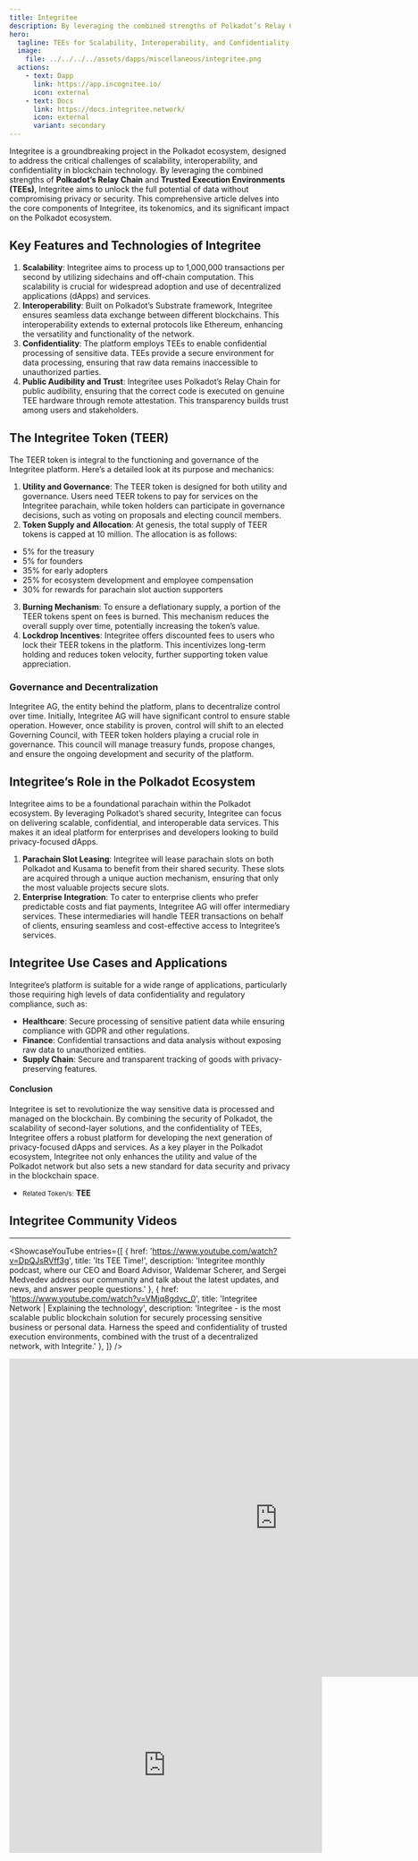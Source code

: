 ```yaml
---
title: Integritee
description: By leveraging the combined strengths of Polkadot’s Relay Chain and Trusted Execution Environments (TEEs), Integritee aims to unlock the full potential of data without compromising privacy or security
hero:
  tagline: TEEs for Scalability, Interoperability, and Confidentiality
  image: 
    file: ../../../../assets/dapps/miscellaneous/integritee.png
  actions:
    - text: Dapp
      link: https://app.incognitee.io/
      icon: external
    - text: Docs
      link: https://docs.integritee.network/
      icon: external
      variant: secondary
---
```



Integritee is a groundbreaking project in the Polkadot ecosystem, designed to address the critical challenges of scalability, interoperability, and confidentiality in blockchain technology. By leveraging the combined strengths of **Polkadot’s Relay Chain** and **Trusted Execution Environments (TEEs)**, Integritee aims to unlock the full potential of data without compromising privacy or security. This comprehensive article delves into the core components of Integritee, its tokenomics, and its significant impact on the Polkadot ecosystem.

## Key Features and Technologies of Integritee
1. **Scalability**: Integritee aims to process up to 1,000,000 transactions per second by utilizing sidechains and off-chain computation. This scalability is crucial for widespread adoption and use of decentralized applications (dApps) and services.
2. **Interoperability**: Built on Polkadot’s Substrate framework, Integritee ensures seamless data exchange between different blockchains. This interoperability extends to external protocols like Ethereum, enhancing the versatility and functionality of the network.
3. **Confidentiality**: The platform employs TEEs to enable confidential processing of sensitive data. TEEs provide a secure environment for data processing, ensuring that raw data remains inaccessible to unauthorized parties.
4. **Public Audibility and Trust**: Integritee uses Polkadot’s Relay Chain for public audibility, ensuring that the correct code is executed on genuine TEE hardware through remote attestation. This transparency builds trust among users and stakeholders.

## The Integritee Token (TEER)
The TEER token is integral to the functioning and governance of the Integritee platform. Here’s a detailed look at its purpose and mechanics:

1. **Utility and Governance**: The TEER token is designed for both utility and governance. Users need TEER tokens to pay for services on the Integritee parachain, while token holders can participate in governance decisions, such as voting on proposals and electing council members.
2. **Token Supply and Allocation**: At genesis, the total supply of TEER tokens is capped at 10 million. The allocation is as follows: 
  - 5% for the treasury
  - 5% for founders
  - 35% for early adopters
  - 25% for ecosystem development and employee compensation
  - 30% for rewards for parachain slot auction supporters
3. **Burning Mechanism**: To ensure a deflationary supply, a portion of the TEER tokens spent on fees is burned. This mechanism reduces the overall supply over time, potentially increasing the token’s value.
4. **Lockdrop Incentives**: Integritee offers discounted fees to users who lock their TEER tokens in the platform. This incentivizes long-term holding and reduces token velocity, further supporting token value appreciation.

### Governance and Decentralization
Integritee AG, the entity behind the platform, plans to decentralize control over time. Initially, Integritee AG will have significant control to ensure stable operation. However, once stability is proven, control will shift to an elected Governing Council, with TEER token holders playing a crucial role in governance. This council will manage treasury funds, propose changes, and ensure the ongoing development and security of the platform.

## Integritee’s Role in the Polkadot Ecosystem
Integritee aims to be a foundational parachain within the Polkadot ecosystem. By leveraging Polkadot’s shared security, Integritee can focus on delivering scalable, confidential, and interoperable data services. This makes it an ideal platform for enterprises and developers looking to build privacy-focused dApps.

1. **Parachain Slot Leasing**: Integritee will lease parachain slots on both Polkadot and Kusama to benefit from their shared security. These slots are acquired through a unique auction mechanism, ensuring that only the most valuable projects secure slots.
2. **Enterprise Integration**: To cater to enterprise clients who prefer predictable costs and fiat payments, Integritee AG will offer intermediary services. These intermediaries will handle TEER transactions on behalf of clients, ensuring seamless and cost-effective access to Integritee’s services.

## Integritee Use Cases and Applications
Integritee’s platform is suitable for a wide range of applications, particularly those requiring high levels of data confidentiality and regulatory compliance, such as:

- **Healthcare**: Secure processing of sensitive patient data while ensuring compliance with GDPR and other regulations.
- **Finance**: Confidential transactions and data analysis without exposing raw data to unauthorized entities.
- **Supply Chain**: Secure and transparent tracking of goods with privacy-preserving features.

#### Conclusion
Integritee is set to revolutionize the way sensitive data is processed and managed on the blockchain. By combining the security of Polkadot, the scalability of second-layer solutions, and the confidentiality of TEEs, Integritee offers a robust platform for developing the next generation of privacy-focused dApps and services. As a key player in the Polkadot ecosystem, Integritee not only enhances the utility and value of the Polkadot network but also sets a new standard for data security and privacy in the blockchain space.

- <small>Related Token/s:</small> **TEE**



## Integritee Community Videos
------------
<ShowcaseYouTube
  entries={[
    {
      href: 'https://www.youtube.com/watch?v=DpQJsRVff3g',
      title: 'Its TEE Time!',
      description: 'Integritee monthly podcast, where our CEO and Board Advisor, Waldemar Scherer, and Sergei Medvedev address our community and talk about the latest updates, and news, and answer people questions.'    },
   {
      href: 'https://www.youtube.com/watch?v=VMjq8gdvc_0',
      title: 'Integritee Network | Explaining the technology',
      description: 'Integritee - is the most scalable public blockchain solution for securely processing sensitive business or personal data. Harness the speed and confidentiality of trusted execution environments, combined with the trust of a decentralized network, with Integrite.'    },
  ]} />



<iframe allowfullscreen="true" frameborder="0" height="569" mozallowfullscreen="true" src="https://docs.google.com/presentation/d/e/2PACX-1vTpSY3Hkma4zSTmhOqLWTceE00t4K43yQZGuOVqKg-LQj853LatiRpSliqrJVXhjX4XmnISgCuE_mzO/embed?start=false&loop=false&delayms=60000" webkitallowfullscreen="true" width="960"></iframe>

<iframe allow="accelerometer; autoplay; clipboard-write; encrypted-media; gyroscope; picture-in-picture; web-share" allowfullscreen="" frameborder="0" height="315" referrerpolicy="strict-origin-when-cross-origin" src="https://www.youtube.com/embed/MKJ0_eQQDX0?si=rdAIIUGqWl0uTDr2" title="YouTube video player" width="560"></iframe>

